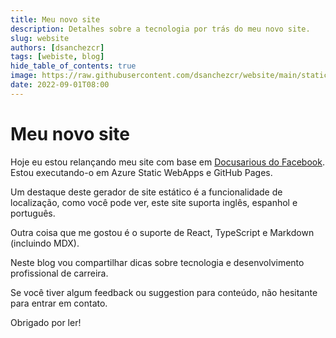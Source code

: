 ```yaml
---
title: Meu novo site
description: Detalhes sobre a tecnologia por trás do meu novo site.
slug: website
authors: [dsanchezcr]
tags: [webiste, blog]
hide_table_of_contents: true
image: https://raw.githubusercontent.com/dsanchezcr/website/main/static/img/DevOps-Conference.jpg
date: 2022-09-01T08:00
---
```

# Meu novo site

Hoje eu estou relançando meu site com base em [Docusarious do Facebook](https://docusaurus.io). Estou executando-o em Azure Static WebApps e GitHub Pages.

Um destaque deste gerador de site estático é a funcionalidade de localização, como você pode ver, este site suporta inglês, espanhol e português.

Outra coisa que me gostou é o suporte de React, TypeScript e Markdown (incluindo MDX).

Neste blog vou compartilhar dicas sobre tecnologia e desenvolvimento profissional de carreira.

Se você tiver algum feedback ou suggestion para conteúdo, não hesitante para entrar em contato.

Obrigado por ler!